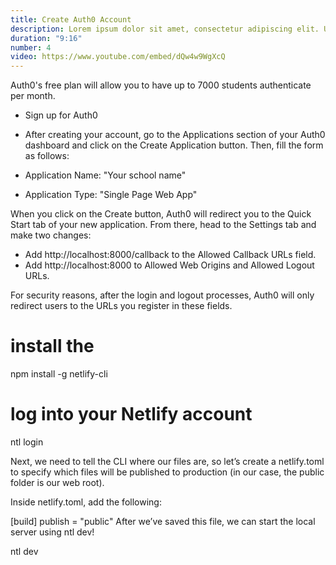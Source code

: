 ```yaml
---
title: Create Auth0 Account
description: Lorem ipsum dolor sit amet, consectetur adipiscing elit. Ut eleifend nibh vel blandit interdum.
duration: "9:16"
number: 4
video: https://www.youtube.com/embed/dQw4w9WgXcQ
---
```


Auth0's free plan will allow you to have up to 7000 students authenticate per month.

- Sign up for Auth0
- After creating your account, go to the Applications section of your Auth0 dashboard and click on the Create Application button.
Then, fill the form as follows:

- Application Name: "Your school name"
- Application Type: "Single Page Web App"

When you click on the Create button, Auth0 will redirect you to the Quick Start tab of your new application. From there, head to the Settings tab and make two changes:

- Add http://localhost:8000/callback to the Allowed Callback URLs field.
- Add http://localhost:8000 to Allowed Web Origins and Allowed Logout URLs.

For security reasons, after the login and logout processes,
Auth0 will only redirect users to the URLs you register in these fields.

# install the
npm install -g netlify-cli

# log into your Netlify account
ntl login

Next, we need to tell the CLI where our files are, so let’s create a netlify.toml to specify which files will be published to production (in our case, the public folder is our web root).

Inside netlify.toml, add the following:

[build]
    publish = "public"
After we’ve saved this file, we can start the local server using ntl dev!

ntl dev


